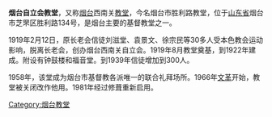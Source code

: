'''烟台自立会教堂'''，又称[[烟台|烟台]]西南关[[教堂|教堂]]，今名烟台市胜利路教堂，位于[[山东省|山东省]]烟台市芝罘区胜利路134号，是烟台主要的基督教堂之一。

1919年2月12日，原长老会信徒刘滋堂、袁景文、徐宗民等30多人受本色教会运动影响，脱离长老会，创办烟台西南关自立会。1919年8月教堂奠基，到1922年建成。附设有钟鼓楼和福音堂。到1939年信徒增加到300人。

1958年，该堂成为烟台市基督教各派唯一的联合礼拜场所。1966年[[文革|文革]]开始，教堂被关闭改作他用。1981年经过修葺重新启用。

[[Category:烟台教堂|Category:烟台教堂]]